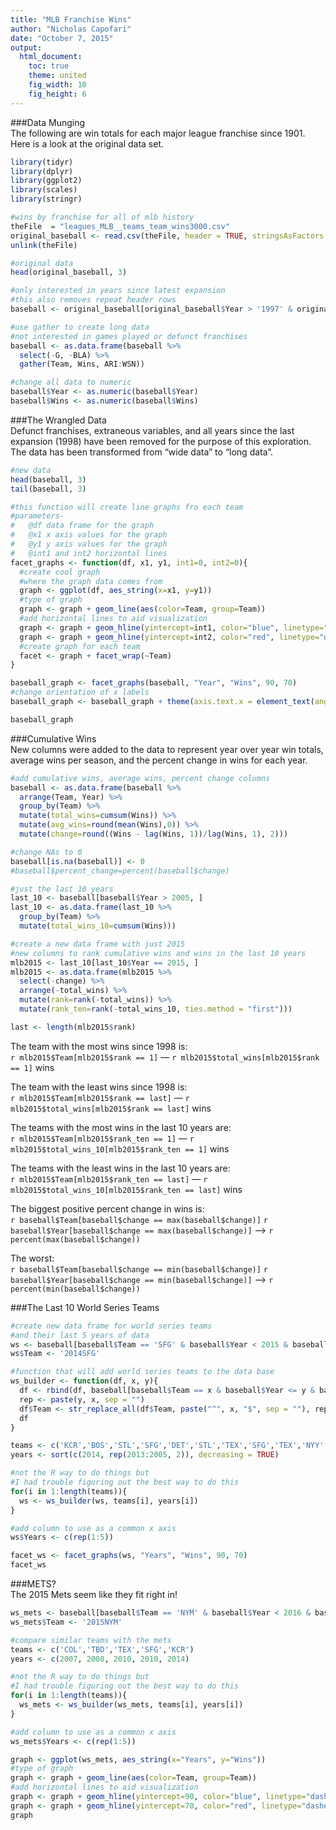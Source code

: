 ```yaml
---
title: "MLB Franchise Wins"
author: "Nicholas Capofari"
date: "October 7, 2015"
output: 
  html_document:
    toc: true
    theme: united
    fig_width: 10
    fig_height: 6
---
```


###Data Munging                                                         
The following are win totals for each major league franchise since 1901.
Here is a look at the original data set.
```r
library(tidyr)
library(dplyr)
library(ggplot2)
library(scales)
library(stringr)

#wins by franchise for all of mlb history
theFile  = "leagues_MLB__teams_team_wins3000.csv"
original_baseball <- read.csv(theFile, header = TRUE, stringsAsFactors = FALSE)
unlink(theFile)

#original data
head(original_baseball, 3)

#only interested in years since latest expansion
#this also removes repeat header rows
baseball <- original_baseball[original_baseball$Year > '1997' & original_baseball$Year < '2016', ]

#use gather to create long data
#not interested in games played or defunct franchises
baseball <- as.data.frame(baseball %>%
  select(-G, -BLA) %>%
  gather(Team, Wins, ARI:WSN))

#change all data to numeric
baseball$Year <- as.numeric(baseball$Year)
baseball$Wins <- as.numeric(baseball$Wins)
```

###The Wrangled Data                                                         
Defunct franchises, extraneous variables, and all years since the last expansion (1998) have been removed for the purpose of this exploration.
The data has been transformed from "wide data" to "long data".
```r
#new data
head(baseball, 3)
tail(baseball, 3)

#this function will create line graphs fro each team
#parameters-
#   @df data frame for the graph
#   @x1 x axis values for the graph
#   @y1 y axis values for the graph
#   @int1 and int2 horizontal lines
facet_graphs <- function(df, x1, y1, int1=0, int2=0){
  #create cool graph
  #where the graph data comes from
  graph <- ggplot(df, aes_string(x=x1, y=y1))
  #type of graph
  graph <- graph + geom_line(aes(color=Team, group=Team))
  #add horizontal lines to aid visualization
  graph <- graph + geom_hline(yintercept=int1, color="blue", linetype="dashed")
  graph <- graph + geom_hline(yintercept=int2, color="red", linetype="dashed")
  #create graph for each team
  facet <- graph + facet_wrap(~Team)
}

baseball_graph <- facet_graphs(baseball, "Year", "Wins", 90, 70)
#change orientation of x labels
baseball_graph <- baseball_graph + theme(axis.text.x = element_text(angle=90, vjust=1, hjust=0))

baseball_graph
```

###Cumulative Wins                                                         
New columns were added to the data to represent year over year win totals, average wins per season, and the percent change in wins for each year.
```r
#add cumulative wins, average wins, percent change columns
baseball <- as.data.frame(baseball %>%
  arrange(Team, Year) %>%
  group_by(Team) %>%
  mutate(total_wins=cumsum(Wins)) %>%
  mutate(avg_wins=round(mean(Wins),0)) %>%
  mutate(change=round((Wins - lag(Wins, 1))/lag(Wins, 1), 2)))

#change NAs to 0
baseball[is.na(baseball)] <- 0
#baseball$percent_change=percent(baseball$change)

#just the last 10 years
last_10 <- baseball[baseball$Year > 2005, ]
last_10 <- as.data.frame(last_10 %>% 
  group_by(Team) %>%
  mutate(total_wins_10=cumsum(Wins)))

#create a new data frame with just 2015 
#new columns to rank cumulative wins and wins in the last 10 years
mlb2015 <- last_10[last_10$Year == 2015, ]
mlb2015 <- as.data.frame(mlb2015 %>% 
  select(-change) %>%
  arrange(-total_wins) %>%
  mutate(rank=rank(-total_wins)) %>%
  mutate(rank_ten=rank(-total_wins_10, ties.method = "first")))

last <- length(mlb2015$rank)
```
The team with the most wins since 1998 is:  
`r mlb2015$Team[mlb2015$rank == 1]` --- `r mlb2015$total_wins[mlb2015$rank == 1]` wins

The team with the least wins since 1998 is:  
`r mlb2015$Team[mlb2015$rank == last]` --- `r mlb2015$total_wins[mlb2015$rank == last]` wins  

The teams with the most wins in the last 10 years are:  
`r mlb2015$Team[mlb2015$rank_ten == 1]` --- `r mlb2015$total_wins_10[mlb2015$rank_ten == 1]` wins  

The teams with the least wins in the last 10 years are:  
`r mlb2015$Team[mlb2015$rank_ten == last]` --- `r mlb2015$total_wins_10[mlb2015$rank_ten == last]` wins  

The biggest positive percent change in wins is:  
`r baseball$Team[baseball$change == max(baseball$change)]` `r baseball$Year[baseball$change == max(baseball$change)]` --> `r percent(max(baseball$change))`

The worst:  
`r baseball$Team[baseball$change == min(baseball$change)]` `r baseball$Year[baseball$change == min(baseball$change)]` --> `r percent(min(baseball$change))`

###The Last 10 World Series Teams                     
```r
#create new data frame for world series teams
#and their last 5 years of data
ws <- baseball[baseball$Team == 'SFG' & baseball$Year < 2015 & baseball$Year > 2009, ]
ws$Team <- '2014SFG'

#function that will add world series teams to the data base
ws_builder <- function(df, x, y){
  df <- rbind(df, baseball[baseball$Team == x & baseball$Year <= y & baseball$Year > y-5, ])
  rep <- paste(y, x, sep = "")
  df$Team <- str_replace_all(df$Team, paste("^", x, "$", sep = ""), rep)
  df
}

teams <- c('KCR','BOS','STL','SFG','DET','STL','TEX','SFG','TEX','NYY','PHI','PHI','TBD','BOS','COL','STL','DET','CHW','HOU')
years <- sort(c(2014, rep(2013:2005, 2)), decreasing = TRUE)

#not the R way to do things but 
#I had trouble figuring out the best way to do this
for(i in 1:length(teams)){
  ws <- ws_builder(ws, teams[i], years[i])
}

#add column to use as a common x axis
ws$Years <- c(rep(1:5))

facet_ws <- facet_graphs(ws, "Years", "Wins", 90, 70)
facet_ws
```

###METS?  
The 2015 Mets seem like they fit right in!
```r
ws_mets <- baseball[baseball$Team == 'NYM' & baseball$Year < 2016 & baseball$Year > 2010, ]
ws_mets$Team <- '2015NYM'

#compare similar teams with the mets
teams <- c('COL','TBD','TEX','SFG','KCR')
years <- c(2007, 2008, 2010, 2010, 2014)

#not the R way to do things but 
#I had trouble figuring out the best way to do this
for(i in 1:length(teams)){
  ws_mets <- ws_builder(ws_mets, teams[i], years[i])
}

#add column to use as a common x axis
ws_mets$Years <- c(rep(1:5))

graph <- ggplot(ws_mets, aes_string(x="Years", y="Wins"))
#type of graph
graph <- graph + geom_line(aes(color=Team, group=Team))
#add horizontal lines to aid visualization
graph <- graph + geom_hline(yintercept=90, color="blue", linetype="dashed")
graph <- graph + geom_hline(yintercept=70, color="red", linetype="dashed")
graph
```
